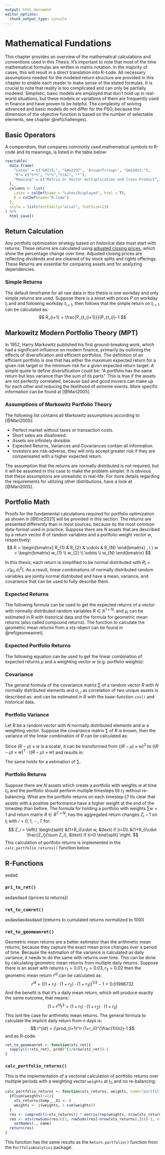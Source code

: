```yaml
---
output: html_document
editor_options: 
  chunk_output_type: console
---
```

# Mathematical Fundations {#mathfundations}
This chapter provides an overview of the mathematical calculations and conventions used in this Thesis. It's important to note that most of the time mathematical formulas are written in matrix notation. In the majority of cases, this will result in a direct translation into R-code. All necessary assumptions needed for the modeled return structure are provided in this chapter to enable each reader to make sense of the stated formulas. It is crucial to note that reality is too complicated and can only be partially modeled. Simplistic, basic models are employed that don't hold up in real-world situations, but these models or variations of them are frequently used in finance and have proven to be helpful. The complexity of solving advanced and basic models do not differ for the PSO, because the dimension of the objective function is based on the number of selectable elements, see chapter \@ref(challenges).

## Basic Operators
A compendium, that compares commonly used mathematical symbols to R-code and its meanings, is listed in the table below:

```r
reactable(
  data.frame(
    "Latex" = c("&#215;", "&#x2297", 'A<sup>T</sup>', "&middot;"),
    "R"= c("%*%", "%*%","t(A)", "*"),
    "Meaning" = c("Matrix or Vector multiplication and Cross-Product", "Outer Product", "Transpose of Matrix or Vector A", "Scalar or elementwise Vector multiplication")
  ), 
  columns <- list(
    Latex = colDef(name = "Latex/Displayed", html = T),
    R = colDef(name="R-Code")
  ),
  style = list(fontFamily="arial", fontSize=13)
) %>% 
  html_save()
```

## Return Calculation
Any portfolio optimization strategy based on historical data must start with returns. These returns are calculated using [adjusted closing prices](https://www.investopedia.com/terms/a/adjusted closing price.asp), which show the percentage change over time. Adjusted closing prices are reflecting dividends and are cleaned of by stock splits and rights offerings. These Returns are essential for comparing assets and for analyzing dependencies.

### Simple Returns
The default timeframe for all raw data in this thesis is one workday and only simple returns are used. Suppose there is a asset with prices $P$ on workday $t_i$ and and following workday $t_{i+1}$, then follows that the simple return on $t_{i+1}$ can be calculated as:
$$
  R_{i+1} = \frac{P_{t_{i+1}}}{P_{t_i}}-1
$$

## Markowitz Modern Portfolio Theory (MPT)
In 1952, Harry Markowitz published his first ground-breaking work, which had a significant influence on modern finance, primarily by outlining the effects of diversification and efficient portfolios. The definition of an efficient portfolio is one that has either the maximum expected return for a given risk target or the minimum risk for a given expected return target. A simple quote to define diversification could be: "A portfolio has the same return but less variance than the sum of its parts". This is true if the assets are not perfectly correlated, because bad and good movers can make up for each other and reducing the likelihood of extreme events. More specific information can be found at [@Mari2005].

### Assumptions of Markowitz Portfolio Theory
The following list contains all Markowitz assumptions according to [@Mari2005]:

+ Perfect market without taxes or transaction costs.
+ Short sales are disallowed.
+ Assets are infinitely divisible.
+ Expected Returns, Variances and Covariances contain all information.
+ Investors are risk-adverse, they will only accept greater risk if they
are compensated with a higher expected return.


The assumption that the returns are normally distributed is not required, but it will be assumed in this case to make the problem simpler. It is obvious that these assumptions are unrealistic in real-life. For more details regarding the requirements for utilizing other distributions, have a look at [@Mari2005]. 

## Portfolio Math
Proofs for the fundamental calculations required for portfolio optimization as shown in [@Eric2021] will be provided in this section. The returns are presented differently than in most sources, because its the most common data-format used in practice. Suppose there are $N$ assets that are described by a return vector $R$ of random variables and a portfolio weight vector $w$, respectively:
$$
  R = 
  \begin{bmatrix}
    R_{1} & R_{2} & \cdots & R_{N}  
 \end{bmatrix}
 , \ \ 
 w = 
  \begin{bmatrix}
    w_{1} \\ 
    w_{2} \\
    \vdots \\
    w_{N}  
 \end{bmatrix}
$$

In this thesis, each return is simplified to be normal distributed with $R_i = \mathcal{N}(\mu_i, \sigma_i^2)$. As a result, linear combinations of normally distributed random variables are jointly normal distributed and have a mean, variance, and covariance that can be used to fully describe them.

### Expected Returns
The following formula can be used to get the expected returns of a vector with normally distributed random variables $R \in \mathbb{R}^{1\times N}$:
\begin{align*}
  E[R] &=
  \begin{bmatrix}
    E[R_{1}] & E[R_{2}] & \cdots & E[R_{N}]  
 \end{bmatrix}\\
 &=
 \begin{bmatrix}
    \mu_{1} & \mu_{2} & \cdots & \mu_{N} 
 \end{bmatrix}
 =
 \mu
\end{align*}
and $\mu_i$ can be estimated in R with historical data and the formula for geometric mean returns (also called compound returns). The function to calculate the geometric mean returns from a xts-object can be found in \@ref(geomeanret). 

### Expected Portfolio Returns
The following equation can be used to get the linear combination of expected returns $\mu$ and a weighting vector $w$ (e.g. portfolio weights):
\begin{align*}
 \mu \times w &=
  \begin{bmatrix}
    E[\mu_{1}] & E[\mu_{2}] & \cdots & E[\mu_{N}]
 \end{bmatrix}
  \times 
  \begin{bmatrix}
    w_{1} \\ 
    w_{2} \\
    \cdots \\
    w_{N}  
 \end{bmatrix} \\
 &=
 E[\mu_{1}] \cdot w_1 + E[\mu_{2}] \cdot w_2 + \cdots + E[\mu_{N}] \cdot w_{N} 
 =
 \mu_P
\end{align*}

<!-- ### Portfolio Returns -->
<!-- Let $R \in \mathbb{R}^{T \times N}$ denote a realized return Matrix of $N$ assets and $T$ days in the past. The portfolio return on each day can be calculated with the formula of the expected portfolio return. This is possible on all days $T$ by: -->
<!-- $$ -->
<!--   R \times w =  -->
<!--   \begin{bmatrix} -->
<!--     R_{1, 1} & R_{1, 2} & \cdots & R_{1, N} \\ -->
<!--     R_{2, 1} & R_{2, 2} & \cdots & R_{2, N} \\ -->
<!--     \vdots  & \vdots & \ddots & \vdots \\ -->
<!--     R_{T, 1} & R_{T, 2} & \cdots & R_{T, N} \\ -->
<!--  \end{bmatrix} -->
<!--   \times  -->
<!--   \begin{bmatrix} -->
<!--     w_{1} \\  -->
<!--     w_{2} \\ -->
<!--     \vdots \\ -->
<!--     w_{N}   -->
<!--  \end{bmatrix} -->
<!--  = -->
<!--    \begin{bmatrix} -->
<!--     R_{1}^P \\  -->
<!--     R_{2}^P \\ -->
<!--     \vdots \\ -->
<!--     R_{N}^P   -->
<!--  \end{bmatrix} -->
<!--  = -->
<!--  R_P -->
<!-- $$ -->





### Covariance
The general formula of the covariance matrix $\textstyle\sum$ of a random vector $R$ with $N$ normally distributed elements and $\sigma_{i,j}$ as correlation of two unique assets is described as:
\begin{align*}
  Cov(R) &= E[(R-\mu)^T \otimes (R-\mu)] \\
  &=   \begin{bmatrix}
    \sigma_1^2 & \sigma_{1,2} & \cdots & \sigma_{1,N} \\
    \sigma_{2, 1} & \sigma_2^2 & \cdots & \sigma_{2, N} \\
    \vdots  & \vdots & \ddots & \vdots \\
    \sigma_{N, 1} & \sigma_{N, 2} & \cdots & \sigma_N^2 \\
 \end{bmatrix}\\
  &=\textstyle\sum
\end{align*}
and can be estimated in R with the base-function `cov()` and historical data.

### Portfolio Variance {#portvar}
Let $R$ be a random vector with $N$ normally distributed elements and $w$ a weighting vector. Suppose the covariance matrix $\sum$ of $R$ is known, then the variance of the linear combination of $R$ can be calculated as:
\begin{align*}
  Var(R \times w) &= E[(R \times w - \mu \times w)^2] \\
  &= E[((R - \mu) \times w)^2]
\end{align*}

Since $(R - \mu) \times w$ is a scalar, it can be transformed from $((R - \mu) \times w)^2$ to $((R - \mu) \times w)^T \cdot ((R - \mu) \times w)$ and results in:
\begin{align*}
  Var(R \times w) &= E[((R - \mu) \cdot w)^T \times ((R - \mu) \times w)]\\ 
  &= E[(w^T \times (R - \mu)^T) \cdot ((R - \mu) \times w)]\\ 
  &= w^T \times E[(R - \mu)^T \otimes (R - \mu)] \times w \\
  &= w^T \times Cov(R) \times w \\
  &= w^T \times \textstyle\sum \times w
\end{align*}

The same holds for a estimation of $\textstyle\sum$.



### Portfolio Returns {#portfolioreturns}
Suppose there are $N$ assets which create a portfolio with weights $w$ at time $t_0$ and the portfolio should perform multiple timesteps till $t_T$ without re-balancing. What are the portfolio returns on each timestep $t_i$? Its clear that assets with a positive performance have a higher weight at the end of the timestep than before. The formula for holding a portfolio with weights $\textstyle\sum w = 1$ and return matrix $R \in R^{T \times N}$, has the aggregated return changes $Z_i-1$ on $t_i$ with $i=0, 1, \cdots, T$ for:
$$
  Z_i =
  \left\{
  \begin{split}
  &(1+R_i)\cdot w, &\text{ if }i=0\\
  &(1+R_i)\cdot \frac{Z_i}{\sum Z_i}, &\text{ if }i>0
  \end{split}
  \right.
$$
This calculation of portfolio returns is implemented in the `calc_portfolio_returns()` function below.

## R-Functions
asdad

### `pri_to_ret()` {#pritoret}
asdasdasd  ((prices to returns))

### `ret_to_cumret()`
asdasdasdasdasd  ((returns to cumulated returns normalized to 100))

### `ret_to_geomeanret()` {#geomeanret}
Geometric mean returns are a better estimator than the arithmetic mean returns, because they capture the exact mean price changes over a period of time. Because the estimation of the variance is calculated as daily variance, it needs to do the same with returns over time. This can be done by calculating geometric mean returns from multiple daily returns. Suppose there is an asset with returns $r_1 = 0.01; r_2=0.03, r_3=0.02$ then the geometric mean return $r^{id}$ can be calculated as:
$$
  r^{id} = ((1+r_1) \cdot (1+r_2) \cdot (1+r_3))^{1/3}-1 = 0.01996732
$$
And the benefit is that it's a daily mean return, which will produce exactly the same outcome, that means:
$$
  (1+r^{id})^3 = (1+r_1) \cdot (1+r_2) \cdot (1+r_3)
$$
This isnt the case for arithmetic mean returns. The general formula to calculate the implicit daily return from $n$ days is:
$$
  r^{id} = (\prod_{i=1}^n (1+r_i))^{\frac{1}{n}}-1
$$
and as R-code:
```r
ret_to_geomeanret <- function(xts_ret){
  sapply((1+xts_ret), prod)^(1/nrow(xts_ret))-1
}
```


### `calc_portfolio_returns()`
This is the implementation of a vectorial calculation of portfolio returns over multiple periods with a weighting vector `weights` at $t_0$ and no re-balancing: 
```r
calc_portfolio_returns <- function(xts_returns, weights, name="portfolio"){
  if(sum(weights)!=1){
    xts_returns$temp___X1 <- 0
    weights <- c(weights, 1-sum(weights))
  }
  res <- cumprod((1+xts_returns)) * matrix(rep(weights, nrow(xts_returns)), ncol=length(weights), byrow=T)
  res <- xts(rowSums(res/c(1, rowSums(res[-nrow(xts_returns),])))-1, order.by=index(xts_returns)) %>% 
    setNames(., name)
  return(res)
}
```
This function has the same results as the `Return.portfolio()` function from the `PortfolioAnalytics` package.

